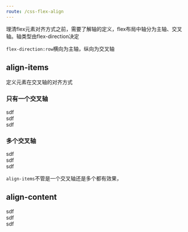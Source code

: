 ```yaml
---
route: /css-flex-align
---
```



理清flex元素对齐方式之前，需要了解轴的定义，flex布局中轴分为主轴、交叉轴。轴类型由flex-direction决定

`flex-direction:row`横向为主轴，纵向为交叉轴

## align-items
定义元素在交叉轴的对齐方式

 
 ### 只有一个交叉轴

<Playground>
<div style={{display: 'flex',width: 700,height:300, background: '#eee', alignItems: 'center'}}>
    <div style={{width: 60,height:60, background: '#ccc'}}>sdf</div>
    <div style={{width: 60,height:40, background: '#ccc'}}>sdf</div>
    <div style={{width: 60,height:20, background: '#ccc'}}>sdf</div>
</div>
</Playground>

 ### 多个交叉轴
<Playground>
<div style={{display: 'flex',width: 700,height:300, background: '#eee', alignItems: 'center',flexWrap:'wrap'}}>
    <div style={{width: 330,height:60, background: '#ccc'}}>sdf</div>
    <div style={{width: 300,height:40, background: '#ccc'}}>sdf</div>
    <div style={{width: 260,height:20, background: '#ccc'}}>sdf</div>
</div>
</Playground>

`align-items`不管是一个交叉轴还是多个都有效果，

## align-content

<Playground>
<div style={{display: 'flex',width: 700,height:300, background: '#eee', alignContent: 'center',flexWrap:'wrap'}}>
    <div style={{width: 130,height:60, background: '#ccc'}}>sdf</div>
    <div style={{width: 200,height:40, background: '#ccc'}}>sdf</div>
    <div style={{width: 260,height:20, background: '#ccc'}}>sdf</div>
</div>
</Playground>